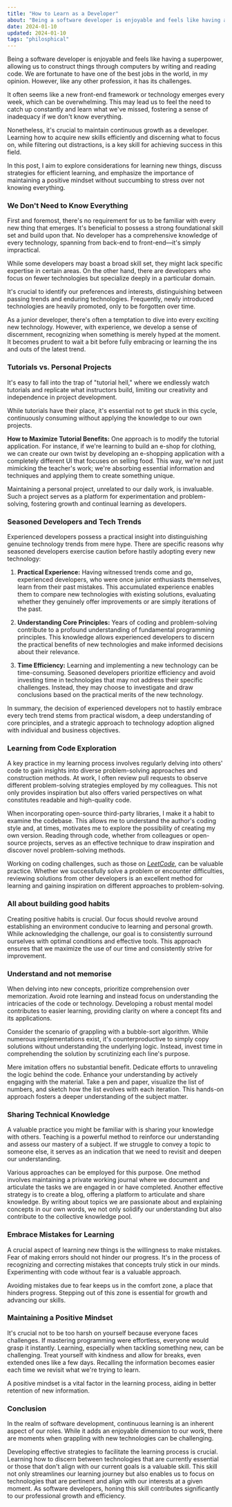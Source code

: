 ```yaml
---
title: "How to Learn as a Developer"
about: "Being a software developer is enjoyable and feels like having a superpower, allowing us to construct things through computers by writing and reading code. We are fortunate to have one of the best jobs in the world, in my opinion. However, like any other profession, it has its challenges."
date: 2024-01-10
updated: 2024-01-10
tags: "philosphical"
---
```


Being a software developer is enjoyable and feels like having a superpower, allowing us to construct things through computers by writing and reading code. We are fortunate to have one of the best jobs in the world, in my opinion. However, like any other profession, it has its challenges.

It often seems like a new front-end framework or technology emerges every week, which can be overwhelming. This may lead us to feel the need to catch up constantly and learn what we've missed, fostering a sense of inadequacy if we don't know everything.

Nonetheless, it's crucial to maintain continuous growth as a developer. Learning how to acquire new skills efficiently and discerning what to focus on, while filtering out distractions, is a key skill for achieving success in this field.

In this post, I aim to explore considerations for learning new things, discuss strategies for efficient learning, and emphasize the importance of maintaining a positive mindset without succumbing to stress over not knowing everything.

### We Don't Need to Know Everything

First and foremost, there's no requirement for us to be familiar with every new thing that emerges. It's beneficial to possess a strong foundational skill set and build upon that. No developer has a comprehensive knowledge of every technology, spanning from back-end to front-end—it's simply impractical.

While some developers may boast a broad skill set, they might lack specific expertise in certain areas. On the other hand, there are developers who focus on fewer technologies but specialize deeply in a particular domain.

It's crucial to identify our preferences and interests, distinguishing between passing trends and enduring technologies. Frequently, newly introduced technologies are heavily promoted, only to be forgotten over time.

As a junior developer, there's often a temptation to dive into every exciting new technology. However, with experience, we develop a sense of discernment, recognizing when something is merely hyped at the moment. It becomes prudent to wait a bit before fully embracing or learning the ins and outs of the latest trend.

### Tutorials vs. Personal Projects

It's easy to fall into the trap of "tutorial hell," where we endlessly watch tutorials and replicate what instructors build, limiting our creativity and independence in project development.

While tutorials have their place, it's essential not to get stuck in this cycle, continuously consuming without applying the knowledge to our own projects.

**How to Maximize Tutorial Benefits:**
One approach is to modify the tutorial application. For instance, if we're learning to build an e-shop for clothing, we can create our own twist by developing an e-shopping application with a completely different UI that focuses on selling food. This way, we're not just mimicking the teacher's work; we're absorbing essential information and techniques and applying them to create something unique.

Maintaining a personal project, unrelated to our daily work, is invaluable. Such a project serves as a platform for experimentation and problem-solving, fostering growth and continual learning as developers.

### Seasoned Developers and Tech Trends

Experienced developers possess a practical insight into distinguishing genuine technology trends from mere hype. There are specific reasons why seasoned developers exercise caution before hastily adopting every new technology:

1. **Practical Experience:**
   Having witnessed trends come and go, experienced developers, who were once junior enthusiasts themselves, learn from their past mistakes. This accumulated experience enables them to compare new technologies with existing solutions, evaluating whether they genuinely offer improvements or are simply iterations of the past.

2. **Understanding Core Principles:**
   Years of coding and problem-solving contribute to a profound understanding of fundamental programming principles. This knowledge allows experienced developers to discern the practical benefits of new technologies and make informed decisions about their relevance.

3. **Time Efficiency:**
   Learning and implementing a new technology can be time-consuming. Seasoned developers prioritize efficiency and avoid investing time in technologies that may not address their specific challenges. Instead, they may choose to investigate and draw conclusions based on the practical merits of the new technology.

In summary, the decision of experienced developers not to hastily embrace every tech trend stems from practical wisdom, a deep understanding of core principles, and a strategic approach to technology adoption aligned with individual and business objectives.

### Learning from Code Exploration

A key practice in my learning process involves regularly delving into others' code to gain insights into diverse problem-solving approaches and construction methods. At work, I often review pull requests to observe different problem-solving strategies employed by my colleagues. This not only provides inspiration but also offers varied perspectives on what constitutes readable and high-quality code.

When incorporating open-source third-party libraries, I make it a habit to examine the codebase. This allows me to understand the author's coding style and, at times, motivates me to explore the possibility of creating my own version. Reading through code, whether from colleagues or open-source projects, serves as an effective technique to draw inspiration and discover novel problem-solving methods.

Working on coding challenges, such as those on _[LeetCode](https://leetcode.com/)_, can be valuable practice. Whether we successfully solve a problem or encounter difficulties, reviewing solutions from other developers is an excellent method for learning and gaining inspiration on different approaches to problem-solving.

### All about building good habits

Creating positive habits is crucial. Our focus should revolve around establishing an environment conducive to learning and personal growth. While acknowledging the challenge, our goal is to consistently surround ourselves with optimal conditions and effective tools. This approach ensures that we maximize the use of our time and consistently strive for improvement.

### Understand and not memorise

When delving into new concepts, prioritize comprehension over memorization. Avoid rote learning and instead focus on understanding the intricacies of the code or technology. Developing a robust mental model contributes to easier learning, providing clarity on where a concept fits and its applications.

Consider the scenario of grappling with a bubble-sort algorithm. While numerous implementations exist, it's counterproductive to simply copy solutions without understanding the underlying logic. Instead, invest time in comprehending the solution by scrutinizing each line's purpose.

Mere imitation offers no substantial benefit. Dedicate efforts to unraveling the logic behind the code. Enhance your understanding by actively engaging with the material. Take a pen and paper, visualize the list of numbers, and sketch how the list evolves with each iteration. This hands-on approach fosters a deeper understanding of the subject matter.

### Sharing Technical Knowledge

A valuable practice you might be familiar with is sharing your knowledge with others. Teaching is a powerful method to reinforce our understanding and assess our mastery of a subject. If we struggle to convey a topic to someone else, it serves as an indication that we need to revisit and deepen our understanding.

Various approaches can be employed for this purpose. One method involves maintaining a private working journal where we document and articulate the tasks we are engaged in or have completed. Another effective strategy is to create a blog, offering a platform to articulate and share knowledge. By writing about topics we are passionate about and explaining concepts in our own words, we not only solidify our understanding but also contribute to the collective knowledge pool.

### Embrace Mistakes for Learning

A crucial aspect of learning new things is the willingness to make mistakes. Fear of making errors should not hinder our progress. It's in the process of recognizing and correcting mistakes that concepts truly stick in our minds. Experimenting with code without fear is a valuable approach.

Avoiding mistakes due to fear keeps us in the comfort zone, a place that hinders progress. Stepping out of this zone is essential for growth and advancing our skills.

### Maintaining a Positive Mindset

It's crucial not to be too harsh on yourself because everyone faces challenges. If mastering programming were effortless, everyone would grasp it instantly. Learning, especially when tackling something new, can be challenging. Treat yourself with kindness and allow for breaks, even extended ones like a few days. Recalling the information becomes easier each time we revisit what we're trying to learn.

A positive mindset is a vital factor in the learning process, aiding in better retention of new information.

### Conclusion

In the realm of software development, continuous learning is an inherent aspect of our roles. While it adds an enjoyable dimension to our work, there are moments when grappling with new technologies can be challenging.

Developing effective strategies to facilitate the learning process is crucial. Learning how to discern between technologies that are currently essential or those that don't align with our current goals is a valuable skill. This skill not only streamlines our learning journey but also enables us to focus on technologies that are pertinent and align with our interests at a given moment. As software developers, honing this skill contributes significantly to our professional growth and efficiency.

